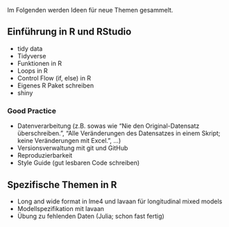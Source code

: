 Im Folgenden werden Ideen für neue Themen gesammelt. 

## Einführung in R und RStudio

- tidy data
- Tidyverse
- Funktionen in R
- Loops in R
- Control Flow (if, else) in R
- Eigenes R Paket schreiben
- shiny

### Good Practice

- Datenverarbeitung (z.B. sowas wie "Nie den Original-Datensatz überschreiben.", "Alle Veränderungen des Datensatzes in einem Skript; keine Veränderungen mit Excel.", ...)
- Versionsverwaltung mit git und GitHub
- Reproduzierbarkeit
- Style Guide (gut lesbaren Code schreiben)


## Spezifische Themen in R

- Long and wide format in lme4 und lavaan für longitudinal mixed models
- Modellspezifikation mit lavaan
- Übung zu fehlenden Daten (Julia; schon fast fertig)
